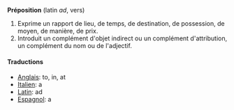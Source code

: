 '''Préposition'''
(latin ''ad'', vers)

# Exprime un rapport de lieu, de temps, de destination, de possession, de moyen, de manière, de prix.
# Introduit un complément d'objet indirect ou un complément d'attribution, un complément du nom ou de l'adjectif.

====Traductions====
*[[Anglais]]: to, in, at
*[[Italien]]: a
*[[Latin]]: ad
*[[Espagnol]]: a